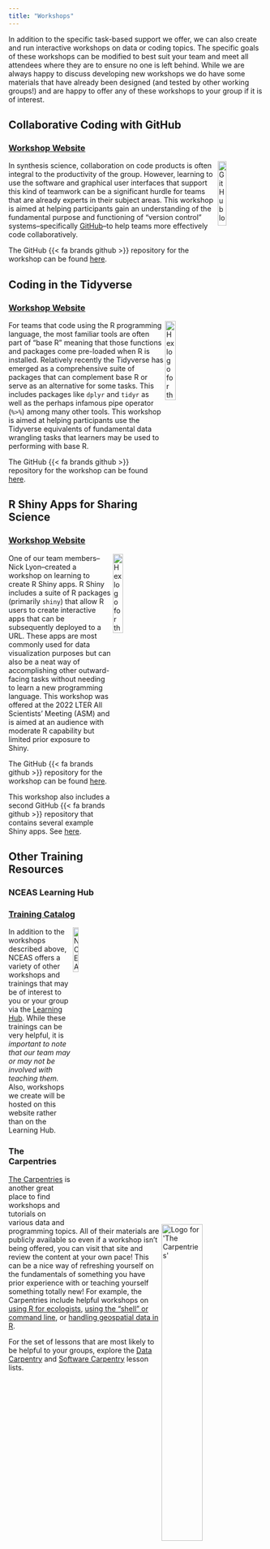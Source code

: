 ```yaml
---
title: "Workshops"
---
```


In addition to the specific task-based support we offer, we can also create and run interactive workshops on data or coding topics. The specific goals of these workshops can be modified to best suit your team and meet all attendees where they are to ensure no one is left behind. While we are always happy to discuss developing new workshops we do have some materials that have already been designed (and tested by other working groups!) and are happy to offer any of these workshops to your group if it is of interest.

## Collaborative Coding with GitHub

### [Workshop Website](https://lter.github.io/workshop-github/)

<img src="images/logos/github.png" alt="GitHub logo" align="right" width="18%" />

In synthesis science, collaboration on code products is often integral to the productivity of the group. However, learning to use the software and graphical user interfaces that support this kind of teamwork can be a significant hurdle for teams that are already experts in their subject areas. This workshop is aimed at helping participants gain an understanding of the fundamental purpose and functioning of "version control" systems--specifically [GitHub](https://github.com/)--to help teams more effectively code collaboratively.

The GitHub {{< fa brands github >}} repository for the workshop can be found [here](https://github.com/lter/workshop-github).

## Coding in the Tidyverse

### [Workshop Website](https://lter.github.io/workshop-tidyverse/)

<img src="images/logos/hex_tidyverse.png" alt="Hex logo for the 'tidyverse' R package" align="right" width="20%" />

For teams that code using the R programming language, the most familiar tools are often part of "base R" meaning that those functions and packages come pre-loaded when R is installed. Relatively recently the Tidyverse has emerged as a comprehensive suite of packages that can complement base R or serve as an alternative for some tasks. This includes packages like `dplyr` and `tidyr` as well as the perhaps infamous pipe operator (`%>%`) among many other tools. This workshop is aimed at helping participants use the Tidyverse equivalents of fundamental data wrangling tasks that learners may be used to performing with base R.

The GitHub {{< fa brands github >}} repository for the workshop can be found [here](https://github.com/lter/workshop-tidyverse).

## R Shiny Apps for Sharing Science

### [Workshop Website](https://njlyon0.github.io/asm-2022_shiny-workshop/)

<img src="images/logos/hex_shiny.png" alt="Hex logo for the 'shiny' R package" align="right" width="20%" />

One of our team members--Nick Lyon--created a workshop on learning to create R Shiny apps. R Shiny includes a suite of R packages (primarily `shiny`) that allow R users to create interactive apps that can be subsequently deployed to a URL. These apps are most commonly used for data visualization purposes but can also be a neat way of accomplishing other outward-facing tasks without needing to learn a new programming language. This workshop was offered at the 2022 LTER All Scientists' Meeting (ASM) and is aimed at an audience with moderate R capability but limited prior exposure to Shiny.

The GitHub {{< fa brands github >}} repository for the workshop can be found [here](https://github.com/njlyon0/asm-2022_shiny-workshop).

This workshop also includes a second GitHub {{< fa brands github >}} repository that contains several example Shiny apps. See [here](https://github.com/njlyon0/asm-2022_shiny-workshop-examples).

## Other Training Resources

### NCEAS Learning Hub

### [Training Catalog](https://learning.nceas.ucsb.edu/)

<img src="images/logos/nceas.png" alt="NCEAS logo" align="right" width="15%" />

In addition to the workshops described above, NCEAS offers a variety of other workshops and trainings that may be of interest to you or your group via the [Learning Hub](https://www.nceas.ucsb.edu/learning-hub). While these trainings can be very helpful, it is *important to note that our team may or may not be involved with teaching them.* Also, workshops we create will be hosted on this website rather than on the Learning Hub.

### The Carpentries

<img src="images/logos/carpentries.png" alt="Logo for 'The Carpentries'" align="right" width="40%" />

[The Carpentries](https://carpentries.org/) is another great place to find workshops and tutorials on various data and programming topics. All of their materials are publicly available so even if a workshop isn't being offered, you can visit that site and review the content at your own pace! This can be a nice way of refreshing yourself on the fundamentals of something you have prior experience with or teaching yourself something totally new! For example, the Carpentries include helpful workshops on [using R for ecologists](https://datacarpentry.org/R-ecology-lesson/), [using the "shell" or command line](https://swcarpentry.github.io/shell-novice/), or [handling geospatial data in R](https://datacarpentry.org/r-intro-geospatial/).

For the set of lessons that are most likely to be helpful to your groups, explore the [Data Carpentry](https://datacarpentry.org/lessons/) and [Software Carpentry](https://software-carpentry.org/lessons/) lesson lists.
